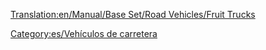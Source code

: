 [[Translation:en/Manual/Base Set/Road Vehicles/Fruit Trucks]]

{{es/Vehículo de carretera|nombre    = Camión de Fruta Balogh
  |imagen    =en/Balogh Fruit Truck.png|precio    = 9.676 € (4,838 £)
  |velocidad = 48 km/h (30 mph)
  |coste     = 842 € (421 £)
  |diseño    = 1935
  |duración  = 15
  |capacidad = 18 toneladas de fruta
}}
{{es/Vehículo de carretera|nombre    = Camión de Fruta Uhl
  |imagen    =en/Uhl Fruit Truck.png|precio    = 12.136 € (6.068 £)
  |velocidad = 88 km/h (55 mph)
  |coste     = 1.574 € (787 £)
  |diseño    = 1978
  |duración  = 15
  |capacidad = 20 toneladas de fruta
}}
{{es/Vehículo de carretera|nombre    = Camión de Fruta Kelling
  |imagen    =en/Kelling Fruit Truck.png|precio    = 12.956 € (6.478 £)
  |velocidad = 112 km/h (70 mph)
  |coste     = 2.250 € (1.125 £)
  |diseño    = 2012
  |duración  = 15
  |capacidad = 23 toneladas de fruta
}}


[[Category:es/Vehículos de carretera]]